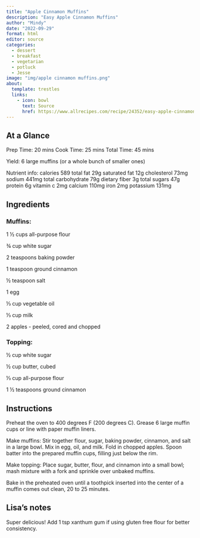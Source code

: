 ```yaml
---
title: "Apple Cinnamon Muffins"
description: "Easy Apple Cinnamon Muffins"
author: "Mindy"
date: "2022-09-29"
format: html
editor: source
categories:
  - dessert
  - breakfast
  - vegetarian
  - potluck
  - Jesse
image: "img/apple cinnamon muffins.png"
about:
  template: trestles
  links:
    - icon: bowl
      text: Source
      href: https://www.allrecipes.com/recipe/24352/easy-apple-cinnamon-muffins/
---
```


## At a Glance

Prep Time: 20 mins
Cook Time: 25 mins
Total Time: 45 mins

Yield: 6 large muffins (or a whole bunch of smaller ones)

Nutrient info: 
calories 589
total fat 29g  saturated fat 12g  cholesterol 73mg  sodium 441mg  total carbohydrate 79g  dietary fiber 3g  total sugars 47g  protein 6g  vitamin c 2mg  calcium 110mg  iron 2mg  potassium 131mg

## Ingredients

### Muffins:

1 ½ cups all-purpose flour

¾ cup white sugar

2 teaspoons baking powder

1 teaspoon ground cinnamon

½ teaspoon salt

1 egg

⅓ cup vegetable oil

⅓ cup milk

2 apples - peeled, cored and chopped

### Topping:

½ cup white sugar

½ cup butter, cubed

⅓ cup all-purpose flour

1 ½ teaspoons ground cinnamon

## Instructions

Preheat the oven to 400 degrees F (200 degrees C). Grease 6 large muffin cups or line with paper muffin liners.

Make muffins: Stir together flour, sugar, baking powder, cinnamon, and salt in a large bowl. Mix in egg, oil, and milk. Fold in chopped apples. Spoon batter into the prepared muffin cups, filling just below the rim.

Make topping: Place sugar, butter, flour, and cinnamon into a small bowl; mash mixture with a fork and sprinkle over unbaked muffins.

Bake in the preheated oven until a toothpick inserted into the center of a muffin comes out clean, 20 to 25 minutes.

## Lisa's notes

Super delicious! Add 1 tsp xanthum gum if using gluten free flour for better consistency. 
